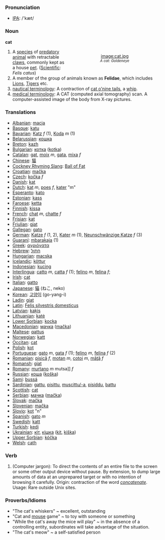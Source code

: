 === Pronunciation ===
*[[w:IPA|IPA]]: /'kæt/

=== Noun ===

'''cat'''<div style="float:right;width:301px;margin-left:5px;text-align:center">[[image:cat.jpg]]<small><br>''A cat: Goldeneye''</small></div>


#A [[species]] of [[predatory]] [[animal]]  with retractable [[claw]]s, commonly kept as a house [[pet]]. ([[Scientific]]: <i>Felis catus</i>)
#A member of the group of animals known as '''Felidae''', which includes [[Lion]]s, [[Tiger]]s etc.
#[[nautical terminology]]: A contraction of [[cat o'nine tails]], a [[whip]].
#[[medical terminology]]: A CAT (computed axial tomography) scan. A computer-assisted image of the body from X-ray pictures.

=== Translations ===
*[[Albanian]]: [[macja]]
*[[Basque]]: [[katu]]
*[[Bavarian]]: [[Katz]] ''f'' (1), [[Koda]] ''m'' (1)
*[[Belarussian]]: [[кошка]]
*[[Breton]]: [[kazh]]
*[[Bulgarian]]: [[котка]] ([[kotka]])
*[[Catalan]]: [[gat]], [[moix]] ''m'', [[gata]], [[mixa]] ''f''
*[[Chinese]]: [[猫]]
*[[Cockney Rhyming Slang]]: [[Ball of Fat]]
*[[Croatian]]: [[mačka]]
*[[Czech]]: [[kočka]] ''f''
*[[Danish]]: [[kat]]
*[[Dutch]]: [[kat]] ''m'', [[poes]] ''f'', [[kater]] "m"
*[[Esperanto]]: [[kato]]
*[[Estonian]]: [[kass]]
*[[Faroese]]: [[ketta]]
*[[Finnish]]: [[kissa]]
*[[French]]: [[chat]] ''m'', [[chatte]] ''f''
*[[Frisian]]: [[kat]]
*[[Friulian]]: [[gjat]]
*[[Gallegan]]: [[gato]]
*[[German]]: [[Katze]] ''f'' (1, 2), [[Kater]] ''m'' (1), [[Neunschwänzige Katze]] ''f'' (3)
*[[Guaraní]]: [[mbarakaja]] (1)
*[[Greek]]: [[αγριόγατα]] '' ''
*[[Hebrew]]: [[חתול]]
*[[Hungarian]]: [[macska]]
*[[Icelandic]]: [[köttur]]
*[[Indonesian]]: [[kucing]]
*[[Interlingua]]: [[catto]] ''m'', [[catta]] ''f'' (1); [[felino]] ''m'', [[felina]] ''f''; 
*[[Irish]]: [[cat]]
*[[Italian]]: [[gatto]]
*[[Japanese]]: [[猫]] (ねこ, neko)
*[[Korean]]: [[고양이]] (go-yang-i) 
*[[Ladin]]: [[giat]]
*[[Latin]]: [[Felis silvestris domesticus]] '' ''
*[[Latvian]]: [[kaķis]]
*[[Lithuanian]]: [[katė]]
*[[Lower Sorbian]]: [[kocka]]
*[[Macedonian]]: [[мачка]] ([[mačka]])
*[[Maltese]]: [[qattus]]
*[[Norwegian]]: [[katt]]
*[[Occitan]]: [[cat]]
*[[Polish]]: [[kot]]
*[[Portuguese]]: [[gato]] ''m'', [[gata]] ''f'' (1); [[felino]] ''m'', [[felina]] ''f'' (2)
*[[Romanian]]: [[pisică]] ''f'', [[motan]] ''m'', [[cotoi]] ''m'', [[mâţă]] ''f''
*[[Romansh]]: [[giat]]
*[[Romany]]: [[murtano]] ''m'' mutsa]] ''f''
*[[Russian]]: [[коша]] ([[koška]]) '' ''
*[[Sami]]: [[bussá]]
*[[Sardinian]]: [[gattu]], [[pisittu]], [[muscittu/-a]], [[pisiddu]], [[battu]]
*[[Scottish]]: [[cat]]
*[[Serbian]]: [[мачка]] ([[mačka]])
*[[Slovak]]: [[mačka]]
*[[Slovenian]]: [[mačka]]
*[[Slovio]]: [[kot]] "n"
*[[Spanish]]: [[gato]] ''m''
*[[Swedish]]: [[katt]]
*[[Turkish]]: [[kedi]]
*[[Ukrainian]]: [[кіт]], [[кішка]] ([[kit]], [[kiška]])
*[[Upper Sorbian]]: [[kóčka]]
*[[Welsh]]: [[cath]]

=== Verb ===
#(Computer jargon): To direct the contents of an entire file to the screen or some other output device without pause. By extension, to dump large amounts of data at an unprepared target or with no intention of browsing it carefully. Origin: contraction of the word ''[[concatenate]]''. Usage: Rare outside Unix sites. 

=== Proverbs/Idioms ===
* &quot;The cat's whiskers&quot; ~ excellent, outstanding
* &quot;Cat and [[mouse]] game&quot; ~ to toy with someone or something
* &quot;While the cat's away the mice will play&quot; ~ in the absence of a controlling entity, subordinates will take advantage of the situation.
* &quot;The cat's meow&quot; ~ a self-satisfied person